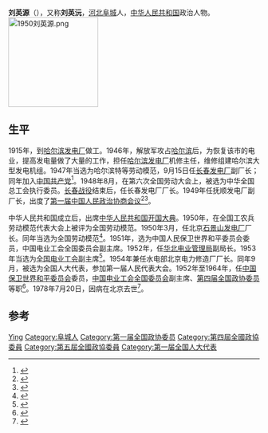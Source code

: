 {{Infobox Officeholder
|姓名=劉英源
|圖像=File:劉英源.jpg
|圖像大小=200px
|圖像說明=  
| 字       = 
| 號       = 
| 別名     = 
| 出生名   = 
| 出生日期 = 
| 出生地點 = 
| 逝世日期 = 
| 逝世地點 = 
| 死因     = 
| 墓地     = 
| 墓地座標 = 
| 籍貫     = 
| 國籍     = 
| 公民權   = 
| 政黨     = 
| 其他政黨 = 
| 身高     = 
| 配偶     = 
| 伴侶     = 
| 兒女     = 
| 父母     = 
| 親屬     = 
| 居住地   = 
| 學歷     = 
| 母校     = 
| 職業     = 
| 專業     = 
| 知名原因 = 
| 著作     = 
| 宗教信仰 = 
| 獲獎     = 
| 簽名     = 
| 腳註     = 
}}

'''刘英源'''（{{bd|1898年||1978年|7月20日}}），又称'''刘英沅'''，[[河北省|河北]][[阜城县|阜城]]人，[[中华人民共和国|中华人民共和国]]政治人物。
[[File:1950刘英源.png|180px]]
== 生平 ==
1915年，到[[哈尔滨发电厂|哈尔滨发电厂]]做工。1946年，解放军攻占[[哈尔滨|哈尔滨]]后，为恢复该市的电业，提高发电量做了大量的工作，担任[[哈尔滨发电厂|哈尔滨发电厂]]机修主任，维修组建哈尔滨大型发电机组。1947年当选为哈尔滨特等劳动模范，9月15日任[[长春发电厂|长春发电厂]]副厂长；同年加入[[中国共产党|中国共产党]]<ref>{{Cite book|title=东北人物大辞典 第2卷 上|last=王鸫宾等主编|first=|publisher=沈阳：辽宁古籍出版社|year=1996.12|isbn=7-80507-413-5|location=|pages=463}}</ref>。1948年8月，在第六次全国劳动大会上，被选为中华全国总工会执行委员。[[长春战役|长春战役]]结束后，任长春发电厂厂长。1949年任抚顺发电厂副厂长，出度了[[第一届中国人民政治协商会议|第一届中国人民政治协商会议]]<ref>{{cite news|title=记者眼中的中国人民政协第一届会议|url=http://ent.sina.com.cn/x/2009-09-23/08022709954.shtml|accessdate=2014-06-15|newspaper=南方日报|archive-date=2018-02-16|archive-url=https://web.archive.org/web/20180216204425/http://ent.sina.com.cn/x/2009-09-23/08022709954.shtml|dead-url=no}}</ref><ref>{{cite news|title=新中国成立前后的东北报业:劳动者成“主角”|url=http://news.sina.com.cn/o/2011-12-02/094823563397.shtml|accessdate=2014-06-15|newspaper=新浪网|archive-date=2016-03-04|archive-url=https://web.archive.org/web/20160304122145/http://news.sina.com.cn/o/2011-12-02/094823563397.shtml|dead-url=no}}</ref>。

中华人民共和国成立后，出席[[中华人民共和国开国大典|中华人民共和国开国大典]]。1950年，在全国工农兵劳动模范代表大会上被评为全国劳动模范。1950年3月，任北京[[石景山发电厂|石景山发电厂]]厂长。同年当选为全国劳动模范<ref>{{cite news|title=第一代电力劳模|url=http://www.cpnn.com.cn/dltk/201301/t20130122_553955.html|accessdate=2014-06-15|newspaper=中国电力新闻网|archive-date=2013-06-20|archive-url=https://web.archive.org/web/20130620100342/http://www.cpnn.com.cn/dltk/201301/t20130122_553955.html|dead-url=no}}</ref>。1951年，选为中国人民保卫世界和平委员会委员，中国电业工会全国委员会副主席。1952年，任[[华北电业管理局|华北电业管理局]]副局长。1953年当选为[[全国电业工会|全国电业工会]]副主席<ref>{{cite news|title=光明照耀黑土地|url=http://news.bjx.com.cn/html/20110721/296699.shtml|accessdate=2014-06-15|newspaper=北极星电力网新闻中心|archive-date=2016-03-05|archive-url=https://web.archive.org/web/20160305225806/http://news.bjx.com.cn/html/20110721/296699.shtml|dead-url=no}}</ref>。1954年兼任水电部北京电力修造厂厂长。同年9月，被选为全国人大代表，参加第一届人民代表大会。1952年至1964年，任[[中国保卫世界和平委员会|中国保卫世界和平委员会]]委员，[[中国电业工会全国委员会|中国电业工会全国委员会]]副主席、[[第四届全国政协委员|第四届全国政协委员]]等职<ref>{{Cite book|title=中国工会百科全书 上|last=中华全国总工会编|first=|publisher=北京：经济管理出版社|year=1998.08|isbn=7-80118-540-4|location=|pages=835}}</ref>。1978年7月20日，因病在北京去世<ref>{{cite news|title=共和国历史上的老劳模：英源|url=http://news.sina.com.cn/c/2005-06-03/09246068864s.shtml|accessdate=2014-06-15|newspaper=新浪网|archive-date=2016-03-04|archive-url=https://web.archive.org/web/20160304195445/http://news.sina.com.cn/c/2005-06-03/09246068864s.shtml|dead-url=no}}</ref>。

== 参考 ==
{{reflist}}

{{中华全国总工会第六届执行委员会}}

{{Authority control}}
{{DEFAULTSORT:Liu刘}}
[[Category:刘姓|Ying]]
[[Category:阜城人|Category:阜城人]]
[[Category:第一届全国政协委员|Category:第一届全国政协委员]]
[[Category:第四屆全國政協委員|Category:第四屆全國政協委員]]
[[Category:第五屆全國政協委員|Category:第五屆全國政協委員]]
[[Category:第一届全国人大代表|Category:第一届全国人大代表]]